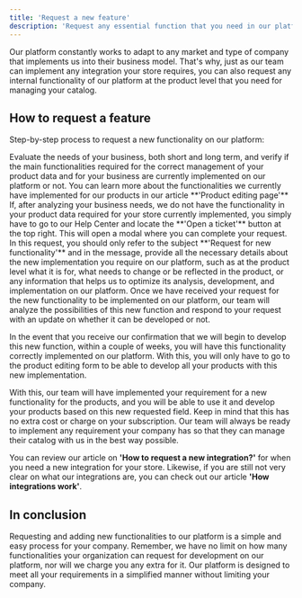 ```yaml
---
title: 'Request a new feature'
description: 'Request any essential function that you need in our platform.'
---
```


Our platform constantly works to adapt to any market and type of company that implements us into their business model. That's why, just as our team can implement any integration your store requires, you can also request any internal functionality of our platform at the product level that you need for managing your catalog.

## How to request a feature

Step-by-step process to request a new functionality on our platform:

<Steps>
    <Step title="Identify the functionalities needed to manage your products">
    Evaluate the needs of your business, both short and long term, and verify if the main functionalities required for the correct management of your product data and for your business are currently implemented on our platform or not. You can learn more about the functionalities we currently have implemented for our products in our article **'Product editing page'**
    </Step>
    <Step title="Send an integration request">
    If, after analyzing your business needs, we do not have the functionality in your product data required for your store currently implemented, you simply have to go to our Help Center and locate the **'Open a ticket'** button at the top right. This will open a modal where you can complete your request. In this request, you should only refer to the subject **'Request for new functionality'** and in the message, provide all the necessary details about the new implementation you require on our platform, such as at the product level what it is for, what needs to change or be reflected in the product, or any information that helps us to optimize its analysis, development, and implementation on our platform.
    </Step>
    <Step title="Wait for our confirmation and development">
    Once we have received your request for the new functionality to be implemented on our platform, our team will analyze the possibilities of this new function and respond to your request with an update on whether it can be developed or not.
    </Step>
</Steps>

In the event that you receive our confirmation that we will begin to develop this new function, within a couple of weeks, you will have this functionality correctly implemented on our platform. With this, you will only have to go to the product editing form to be able to develop all your products with this new implementation.

With this, our team will have implemented your requirement for a new functionality for the products, and you will be able to use it and develop your products based on this new requested field. Keep in mind that this has no extra cost or charge on your subscription. Our team will always be ready to implement any requirement your company has so that they can manage their catalog with us in the best way possible.

You can review our article on **'How to request a new integration?'** for when you need a new integration for your store. Likewise, if you are still not very clear on what our integrations are, you can check out our article **'How integrations work'**.

## In conclusion

Requesting and adding new functionalities to our platform is a simple and easy process for your company. Remember, we have no limit on how many functionalities your organization can request for development on our platform, nor will we charge you any extra for it. Our platform is designed to meet all your requirements in a simplified manner without limiting your company.
